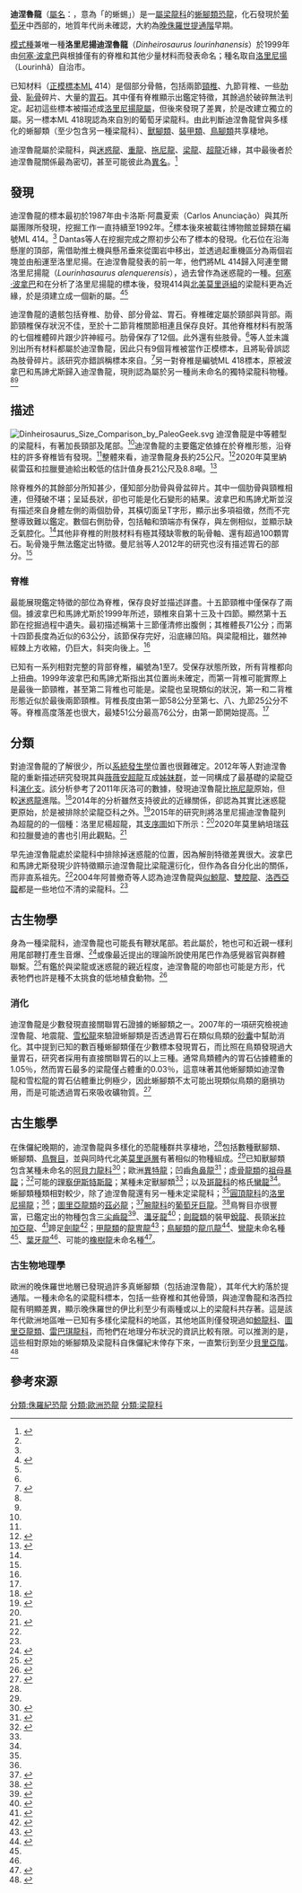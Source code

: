 {{Automatic Taxobox
| taxon = Dinheirosaurus
| fossil_range = [[晚侏羅世|晚侏羅世]]<br>{{fossil range|earliest=155|152|150|latest=145}}
| image = Dinheirosaurus.png
| image_caption = [[正模標本|正模標本]]中的第三至第九節[[胸椎|背椎]]圖示
| authority = [[何塞·波拿巴|Bonaparte]] & {{link-en|奧塔維歐·馬諦尤斯|Octávio Mateus|Mateus|Octávio Mateus}}, 1999
| type_species = '''洛里尼揚迪涅魯龍<br>''Dinheirosaurus lourinhanensis'''''
| type_species_authority = Bonaparte & Mateus, 1999 
}}

'''迪涅魯龍'''（[[屬名|屬名]]：{{lang|la|''Dinheirosaurus''}}，意為「{{link-en|迪涅魯港|Porto Dinheiro}}的蜥蜴」）是一[[屬|屬]][[梁龍科|梁龍科]]的[[蜥腳類|蜥腳類]][[恐龍|恐龍]]，化石發現於[[葡萄牙|葡萄牙]]中西部的{{link-en|洛里尼揚層|Lourinhã Formation}}，地質年代尚未確認，大約為[[晚侏羅世|晚侏羅世]][[提通階|提通階]]早期。

[[模式種|模式種]]兼唯一種'''洛里尼揚迪涅魯龍'''（''Dinheirosaurus lourinhanensis''）於1999年由[[何塞·波拿巴|何塞·波拿巴]]與{{link-en|奧塔維歐·馬諦尤斯|Octávio Mateus}}根據僅有的脊椎和其他少量材料而發表命名；種名取自[[洛里尼揚|洛里尼揚]]（Lourinhã）自治市。

已知材料（[[正模標本|正模標本]]ML 414）是個部分骨骼，包括兩節[[頸椎|頸椎]]、九節背椎、一些[[肋骨|肋骨]]、[[恥骨|恥骨]]碎片、大量的[[胃石|胃石]]。其中僅有脊椎顯示出鑑定特徵，其餘過於破碎無法判定。起初這些標本被描述成[[洛里尼揚龍屬|洛里尼揚龍屬]]，但後來發現了差異，於是改建立獨立的屬。另一標本ML 418現認為來自別的葡萄牙梁龍科。由此判斷迪涅魯龍曾與多樣化的蜥腳類（至少包含另一種梁龍科）、[[獸腳類|獸腳類]]、[[裝甲類|裝甲類]]、[[鳥腳類|鳥腳類]]共享棲地。

迪涅魯龍屬於梁龍科，與[[迷惑龍|迷惑龍]]、[[重龍|重龍]]、[[拖尼龍|拖尼龍]]、[[梁龍|梁龍]]、[[超龍|超龍]]近緣，其中最後者於迪涅魯龍關係最為密切，甚至可能彼此為[[異名|異名]]。<ref name="Tschopp, E. 2015">{{cite journal | last1 = Tschopp | first1 = E. | last2 = Mateus | first2 = O. | last3 = Benson | first3 = R. B. J. | year = 2015 | title = A specimen-level phylogenetic analysis and taxonomic revision of Diplodocidae (Dinosauria, Sauropoda) | journal = PeerJ | volume = 3 | page = e857 | doi=10.7717/peerj.857 | pmid=25870766 | pmc=4393826}}</ref>

==發現==
迪涅魯龍的標本最初於1987年由卡洛斯·阿農夏索（Carlos Anunciação）與其所屬{{link-en|洛里尼揚博物館|Museu da Lourinhã}}團隊所發現，挖掘工作一直持續至1992年。<ref name="bonaparte&mateus1999"/>標本後來被載往博物館並歸類在編號ML 414。<ref name="mannionetal2012"/> Dantas等人在挖掘完成之際初步公布了標本的發現。化石位在沿海懸崖的頂部，需借助推土機與懸吊垂來從圍岩中移出，並透過起重機區分為兩個岩塊並由船運至洛里尼揚。在迪涅魯龍發表的前一年，他們將ML 414歸入阿連奎爾洛里尼揚龍（''Lourinhasaurus alenquerensis''），過去曾作為迷惑龍的一種。[[何塞·波拿巴|何塞·波拿巴]]和{{link-en|奧塔維歐·馬諦尤斯|Octávio Mateus}}在分析了洛里尼揚龍的標本後，發現414與[[北美|北美]][[莫里遜組|莫里遜組]]的梁龍科更為近緣，於是須建立成一個新的屬。<ref name="bonaparte&mateus1999">{{cite journal|last1=Bonaparte|first1=J.|last2=Mateus|first2=O.|year=1999|title=A New Diplodocid, ''Dinheirosaurus lourinhanensis'' gen. et sp. nov., from the Late Jurassic Beds of Portugal|url=http://www.museulourinha.org/pt/Omateus/Papers/BonaparteMateus1999.pdf|journal=Revista del Museo Argentino de Ciencias Naturales|volume=5|issue=2|pages=13–29|issn=0524-9511|url-status=dead|archive-url=https://web.archive.org/web/20070928122621/http://www.museulourinha.org/pt/Omateus/Papers/BonaparteMateus1999.pdf|archive-date=2007-09-28}}</ref><ref name="mannionetal2012"/>

迪涅魯龍的遺骸包括脊椎、肋骨、部分骨盆、胃石。脊椎確定屬於頸部與背部。兩節頸椎保存狀況不佳，至於十二節背椎關節相連且保存良好。其他脊椎材料有脫落的七個椎體碎片跟少許神經弓。肋骨保存了12個。此外還有些肢骨。<ref name="bonaparte&mateus1999"/>{{link-en|衛泫波|David Weishampel}}等人並未識別出所有材料都屬於迪涅魯龍，因此只有9個背椎被當作正模標本，且將恥骨誤認為肢骨碎片。該研究亦錯誤稱標本來自{{link-en|阿果巴薩層|Camadas de Alcobaça Formation}}。<ref name="weishampeletal2004">{{cite book|last1=Weishampel|first1=D.B.|last2=Dodson|first2=P.|last3=Osmólska|first3=H.|year=2004|title=The Dinosauria|url=https://archive.org/details/dinosauriandedit00weis|url-access=limited|edition=Second|publisher=University of California Press|location=Berkeley|pages=[https://archive.org/details/dinosauriandedit00weis/page/n277 259]–549|isbn=978-0-520-94143-4|oclc=801843269}}</ref>另一對脊椎是編號ML 418標本，原被波拿巴和馬諦尤斯歸入迪涅魯龍，現則認為屬於另一種尚未命名的獨特梁龍科物種。<ref name="mannionetal2012"/><ref name="royo-torresetal2007"/>

==描述==
[[File:Dinheirosaurus_Size_Comparison_by_PaleoGeek.svg|thumb]]
迪涅魯龍是中等體型的梁龍科，有著加長頸部及尾部。<ref name="weishampeletal2004"/>迪涅魯龍的主要鑑定依據在於脊椎形態，沿脊柱的許多脊椎皆有發現。<ref name="bonaparte&mateus1999"/>整體來看，迪涅魯龍身長約25公尺。<ref name="mateus2010">{{cite book|last=Mateus|first=O.|year=2010|chapter=Paleontological Collections of the Museum of Lourinhã (Portugal)|chapter-url=http://docentes.fct.unl.pt/sites/default/files/omateus/files/mateus_2010_paleontological_collections_of_the_museum_of_lourinha__geocoleccoes_omateus.pdf|editor-last=Brandao|editor-first=J.M.|editor2-last=Callapez|editor2-first=P.M.|editor3-last=Mateus|editor3-first=O.|display-editors = 3 |editor4-last=Castro|editor4-first=P.|title=Colecções e museus de Geologia: missão e gestão|publisher=Universidade de Coimbra e Centro de Estudos e Filosofia da História da Ciência Coimbra|pages=121–126}}</ref>2020年莫里納裴雷茲和拉臘曼迪給出較低的估計值身長21公尺及8.8噸。<ref>{{Cite book|last=Molina-Perez & Larramendi|title=Dinosaur Facts and Figures: The Sauropods and Other Sauropodomorphs|publisher=Princeton University Press|year=2020|location=New Jersey|pages=256}}</ref>

除脊椎外的其餘部分所知甚少，僅知部分肋骨與骨盆碎片。其中一個肋骨與頸椎相連，但殘破不堪；呈延長狀，卻也可能是化石變形的結果。波拿巴和馬諦尤斯並沒有描述來自身體左側的兩個肋骨，其橫切面呈T字形，顯示出多項祖徵，然而不完整導致難以鑑定。數個右側肋骨，包括軸和頭端亦有保存，與左側相似，並顯示缺乏氣腔化。<ref name="mannionetal2012"/>其他非脊椎的附肢材料有極其殘缺零散的恥骨軸、還有超過100顆胃石。恥骨幾乎無法鑑定出特徵。曼尼翁等人2012年的研究也沒有描述胃石的部分。<ref name="mannionetal2012"/>

===脊椎===
最能展現鑑定特徵的部位為脊椎，保存良好並描述詳盡。十五節頸椎中僅保存了兩個。據波拿巴和馬諦尤斯於1999年所述，頸椎來自第十三及十四節。顯然第十五節在挖掘過程中遺失。最初描述稱第十三節僅清修出腹側；其椎體長71公分；而第十四節長度為近似的63公分，該節保存完好，沿底緣凹陷。與梁龍相比，雖然神經棘上方收縮，仍巨大，斜突向後上。<ref name="bonaparte&mateus1999"/>

已知有一系列相對完整的背部脊椎，編號為1至7。受保存狀態所致，所有背椎都向上扭曲。1999年波拿巴和馬諦尤斯指出其位置尚未確定，而第一背椎可能實際上是最後一節頸椎，甚至第二背椎也可能是。梁龍也呈現類似的狀況，第一和二背椎形態近似於最後兩節頸椎。背椎長度由第一節58公分至第七、八、九節25公分不等。脊椎高度落差也很大，最矮51公分最高76公分，由第一節開始提高。<ref name="bonaparte&mateus1999"/>

==分類==
對迪涅魯龍的了解很少，所以[[系統發生學|系統發生學]]位置也很難確定。2012年{{link-en|菲利浦·曼尼翁|Philip Mannion}}等人對迪涅魯龍的重新描述研究發現其與[[超龍屬|薇薇安超龍]]互成[[姊妹群|姊妹群]]，並一同構成了最基礎的梁龍亞科[[演化支|演化支]]。該分析參考了2011年灰洛可的數據，發現迪涅魯龍比[[拖尼龍|拖尼龍]]原始，但較[[迷惑龍|迷惑龍]]進階。<ref name="mannionetal2012">{{cite journal|last1=Mannion|first1=P.D.|last2=Upchurch|first2=Paul|last3=Mateus|first3=O.|last4=Barnes|first4=R.N.|last5=Jones|first5=M.E.H.|year=2012|title=New information on the anatomy and systematic position of ''Dinheirosaurus lourinhanensis'' (Sauropoda: Diplodocoidea) from the Late Jurassic of Portugal, with a review of European diplodocoids|url=http://docentes.fct.unl.pt/sites/default/files/omateus/files/mannion_et_al_2012_new_information_on_the_anatomy_and_systematic_position_of_dinheirosaurus_lourinhanensis_sauropoda_-_diplodocoidea_from_the_late_jurassic_of_portugal_with_a_review_of_european_diplodocoids.pdf|journal=Journal of Systematic Palaeontology|volume=10|issue=3|pages=521–551|doi=10.1080/14772019.2011.595432|s2cid=56468989|issn=1478-0941}}</ref>2014年的分析雖然支持彼此的近緣關係，卻認為其實比迷惑龍更原始，於是被排除於梁龍亞科之外。<ref name="gallinaetal2014">{{Cite journal | doi = 10.1371/journal.pone.0097128| pmid = 24828328| title = A Diplodocid Sauropod Survivor from the Early Cretaceous of South America| journal = PLOS ONE| volume = 9| issue = 5| pages = e97128| year = 2014| last1 = Gallina | first1 = P. A. | last2 = Apesteguía | first2 = S. N. | last3 = Haluza | first3 = A. | last4 = Canale | first4 = J. I. | pmc=4020797| bibcode = 2014PLoSO...997128G| doi-access = free}}</ref>2015年的研究則將洛里尼揚迪涅魯龍列為超龍的的一個種：洛里尼楊超龍，其[[支序圖|支序圖]]如下所示：<ref name="Tschopp, E. 2015"/>2020年莫里納培瑞茲和拉臘曼迪的書也引用此觀點。<ref>{{Cite book|last=Molina-Perez & Larramendi|title=Dinosaur Facts and Figures: The Sauropods and Other Sauropodomorphs|publisher=Princeton University Press|year=2020|location=New Jersey|pages=202}}</ref>

{{clade| style=font-size:85%;line-height:85%
|label1=[[梁龍科|梁龍科]] Diplodocidae
|1={{clade
   |1=[[雙腔龍屬|高雙腔龍]] ''Amphicoelias altus''
   |2={{clade
      |label1=[[迷惑龍亞科|迷惑龍亞科]] Apatosaurinae
      |1={{clade
         |1=未命名標本 Unnamed species
         |2={{clade
            |1={{clade
               |1=[[迷惑龍屬|埃阿斯迷惑龍]] ''Apatosaurus ajax''
               |2=[[迷惑龍屬|路易斯迷惑龍]] ''Apatosaurus louisae'' }}
            |2={{clade
               |1=[[雷龍屬|秀麗雷龍]] ''Brontosaurus excelsus''
               |2={{clade
                  |1=[[雷龍屬|胸飾雷龍]] ''Brontosaurus yahnahpin''
                  |2=[[雷龍屬|小雷龍]] ''Brontosaurus parvus'' }} }} }} }}
      |label2=[[梁龍亞科|梁龍亞科]] Diplodocinae
      |2={{clade 
         |1=未命名標本 Unnamed species
         |2={{clade
            |1=[[拖尼龍屬|非洲拖尼龍]] ''Tornieria africana''
            |2={{clade
               |1={{clade
                  |1='''洛里尼楊超龍'''（='''迪涅魯龍'''） '''''Supersaurus lourinhanensis'''''(='''''Dinheirosaurus''''')
                  |2=[[超龍屬|薇薇安超龍]] ''Supersaurus vivianae'' }}
               |2={{clade
                  |1=[[末梁龍屬|寬尾末梁龍]] ''Leinkupal laticauda''
                  |2={{clade
                     |1=[[需盔龍屬|海伊需盔龍]] ''Galeamopus hayi''
                     |2={{clade
                        |1={{clade
                           |1=[[梁龍屬|卡內基梁龍]] ''Diplodocus carnegii''
                           |2=[[梁龍屬|豪梁龍]] ''Diplodocus hallorum'' }}
                        |2={{clade
                           |1=[[小梁龍屬|塞伯小梁龍]] ''Kaatedocus siberi''
                           |2=[[重龍屬|大齋重龍]] ''Barosaurus lentus''
}} }} }} }} }} }} }} }} }} }}

早先迪涅魯龍處於梁龍科中排除掉迷惑龍的位置，因為解剖特徵差異很大。波拿巴和馬諦尤斯發現少許特徵顯示迪涅魯龍比梁龍還衍化，但作為各自分化出的{{link-en|多分支|plesiomorphic}}關係，而非直系祖先。<ref name="bonaparte&mateus1999"/>2004年阿普撤奇等人認為迪涅魯龍與[[似鯨龍|似鯨龍]]、[[雙腔龍|雙腔龍]]、[[露絲娜龍屬|洛西亞龍]]都是一些地位不清的梁龍科。<ref name="weishampeletal2004"/>

==古生物學==
身為一種梁龍科，迪涅魯龍也可能長有鞭狀尾部。若此屬於，牠也可和近親一樣利用尾部鞭打產生音爆、<ref name="myhrvold&currie1997">{{cite journal|last1=Myhrvold|first1=N.P.|last2=Currie|first2=P.J.|year=1997|title=Supersonic sauropods? Tail dynamics in the diplodocids|journal=Paleobiology|volume=23|issue=4|pages=393–409|doi=10.1017/S0094837300019801|jstor=2401127}}</ref>或像最近提出的理論所說使用尾巴作為感覺器官與群體聯繫。<ref>{{Cite journal |last=Baron |first=Matthew G. |date=2021-10-03 |title=Tactile tails: a new hypothesis for the function of the elongate tails of diplodocid sauropods |url=https://doi.org/10.1080/08912963.2020.1769092 |journal=Historical Biology |volume=33 |issue=10 |pages=2057–2066 |doi=10.1080/08912963.2020.1769092 |s2cid=219762797 |issn=0891-2963}}</ref>有鑑於與梁龍或迷惑龍的親近程度，迪涅魯龍的吻部也可能是方形，代表牠們也許是種不太挑食的低地植食動物。<ref name="wilson2011">{{Cite journal | last1 = Whitlock | first1 = J. A. | editor1-last = Farke | editor1-first = A. A. | title = Inferences of diplodocoid (Sauropoda: Dinosauria) feeding behavior from snout shape and microwear snalyses | journal = PLOS ONE | volume = 6 | issue = 4 | pages = e18304 | year = 2011 | pmid = 21494685 | pmc = 3071828 | doi = 10.1371/journal.pone.0018304| bibcode = 2011PLoSO...618304W | doi-access = free }}</ref>

===消化===
迪涅魯龍是少數發現直接關聯胃石證據的蜥腳類之一。2007年的一項研究檢視迪涅魯龍、地震龍、[[雪松龍|雪松龍]]來驗證蜥腳類是否透過胃石在類似鳥類的[[砂囊|砂囊]]中幫助消化。其中提到已知的數百種蜥腳類僅在少數標本發現胃石，而比照在鳥類發現過大量胃石，研究者採用有直接關聯胃石的以上三種。通常鳥類體內的胃石佔據體重的1.05％，然而胃石最多的梁龍僅占體重的0.03％，這意味著其他蜥腳類如迪涅魯龍和雪松龍的胃石佔體重比例極少，因此蜥腳類不太可能出現類似鳥類的磨損功用，而是可能透過胃石來吸收礦物質。<ref name="wings&sander2005">{{cite journal|last1=Wings|first1=O.|last2=Sander|first2=M.P.|year=2007|title=No gastric mill in sauropod dinosaurs: new evidence from analysis of gastrolith mass and function in ostriches|journal=Proceedings of the Royal Society B|volume=274|issue=1610|pages=635–640|doi=10.1098/rspb.2006.3763|pmid=17254987|pmc=2197205}}</ref>

==古生態學==
在侏儸紀晚期的{{link-en|洛里尼揚層|Lourinhã Formation}}，迪涅魯龍與多樣化的恐龍種群共享棲地，<ref name="bonaparte&mateus1999"/>包括數種獸腳類、蜥腳類、[[鳥臀目|鳥臀目]]，並與同時代北美[[莫里遜層|莫里遜層]]有著相似的物種組成。<ref name="weishampeletal2004"/>已知獸腳類包含某種未命名的[[阿貝力龍科|阿貝力龍科]]<ref name="hendrickx&mateus2014">{{cite journal|last1=Hendrickx|first1=C.|last2=Mateus|first2=O.|year=2014|title=Abelisauridae (Dinosauria: Theropoda) Teeth from the Late Jurassic of Portugal and Dentition-Based Phylogeny as a Contribution for the Identification of Isolated Theropod Teeth|url=http://docentes.fct.unl.pt/sites/default/files/omateus/files/hendrickx__mateus_2014._abelisauridae_dinosauria_theropoda_from_the_late_jurassic_of_portugal.pdf|journal=Zootaxa|volume=3759|issue=1|pages=1–74|doi=10.11646/zootaxa.3759.1.1|pmid=24869965}}</ref>；歐洲[[異特龍|異特龍]]；凹齒[[角鼻龍|角鼻龍]]<ref name="mateusetal2006">{{cite journal|last1=Mateus|first1=O.|last2=Walen|first2=A.|last3=Antunes|first3=M.T.|year=2006|title=The large theropod fauna of the Lourinhã Formation (Portugal) and its similarity to the Morrison Formation, with a description of a new species of ''Allosaurus''|url=http://docentes.fct.unl.pt/sites/default/files/omateus/files/mateus_walen_antunes_-_2006_-_the_large_theropod_fauna_of_the_lourinha_formation__portugal__and_its_similarity_to_the_morrison_formation__with_a_description_of_a_new_species_of_allosaurus.pdf|journal=New Mexico Museum of Natural History and Science Bulletin|volume=36|pages=123–129}}</ref>；[[虛骨龍類|虛骨龍類]]的[[祖母暴龍|祖母暴龍]]；<ref name="hendrickx&mateus2014b">{{Cite journal | doi = 10.1371/journal.pone.0088905| title = ''Torvosaurus gurneyi'' n. sp., the Largest Terrestrial Predator from Europe, and a Proposed Terminology of the Maxilla Anatomy in Nonavian Theropods| editor-last = Evans | editor-first = Alistair Robert| journal = PLOS ONE| volume = 9| issue = 3| pages = e88905| year = 2014| last1 = Hendrickx | first1 = C. | last2 = Mateus | first2 = O.V. | pmid = 24598585 | pmc=3943790| bibcode = 2014PLoSO...988905H| doi-access = free}}</ref>可能的[[理察伊斯特斯龍|理察伊斯特斯龍]]；某種未定獸腳類<ref name="hendrickx&mateus2014"/>；以及[[斑龍科|斑龍科]]的格氏[[蠻龍|蠻龍]]<ref name="hendrickx&mateus2014b"/>。蜥腳類種類相對較少，除了迪涅魯龍還有另一種未定梁龍科；<ref name="mannionetal2012"/>[[圓頂龍科|圓頂龍科]]的[[洛里尼揚龍|洛里尼揚龍]]；<ref name="mannionetal2012"/>；[[圖里亞龍類|圖里亞龍類]]的[[茲必龍|茲必龍]]；<ref name="mateusetal2014">{{cite journal|last1=Mateus|first1=O|last2=Mannion|first2=P.D.|last3=Upchurch|first3=P.|year=2014|title=''Zby atlanticus'', a new turiasaurian sauropod (Dinosauria, Eusauropoda) from the Late Jurassic of Portugal.|url=http://docentes.fct.unl.pt/sites/default/files/omateus/files/mateus_et_al_2014_zby_atlanticus_a_new_turiasaurian_sauropod_dinosauria_eusauropoda_from_the_late_jurassic_of_portugal.pdf|journal=Journal of Vertebrate Paleontology|volume=34|issue=3|pages=618–634|doi=10.1080/02724634.2013.822875|s2cid=59387149}}</ref>[[腕龍科|腕龍科]]的[[葡萄牙巨龍|葡萄牙巨龍]]。<ref name="mannionetal2013">{{cite journal|last1=Mannion|first1=P.D.|last2=Upchurch|first2=P.|last3=Barnes|first3=R.|last4=Mateus|first4=O.|year=2013|title=Osteology of the Late Jurassic Portuguese sauropod dinosaur ''Lusotitan atalaiensis'' (Macronaria) and the evolutionary history of basal titanosauriforms|journal=Zoological Journal of the Linnean Society|volume=168|pages=98–206|doi=10.1111/zoj.12029}}</ref>鳥臀目亦很豐富，已鑑定出的物種包含[[三尖齒龍|三尖齒龍]]<ref name="ruiz-omenca&canudo2004">{{cite journal|last1=Ruiz-Omeñaca|first1=J.I.|last2=Canudo|first2=J.I.|year=2004|title=Dinosaurios ornitópodos del Cretácico inferior de la Península Ibérica|journal=Geo-Temas|volume=6|issue=5|pages=63–65}}</ref>、[[溝牙龍|溝牙龍]]<ref name="thulborn1973">{{cite book|last=Thulborn|first=R.A.|year=1973|chapter=Teeth of ornithischian dinosaurs from the Upper Jurassic of Portugal, with description of a hypsilophodontid (''Phyllodon henkeli'' gen. et sp. nov.) from the Guimarota lignite|title=Contribuição para o conhecimento da Fauna do Kimerridgiano da Mina de Lignito Guimarota (Leiria, Portugal)|publisher=Serviços Geológicos de Portugal, Memória (Nova Série)|volume=22|pages=89–134}}</ref>；[[劍龍類|劍龍類]]的裝甲[[銳龍|銳龍]]、長頸[[米拉加亞龍|米拉加亞龍]]、<ref name="mateusetal2009">{{cite journal|last1=Mateus|first1=O.|last2=Maidment|first2=S.|last3=Christiansen|first3=N.|year=2009|title=A new long-necked 'sauropod-mimic' stegosaur and the evolution of the plated dinosaurs|url=http://docentes.fct.unl.pt/sites/default/files/omateus/files/mateus_et_al_2009_stegosaur_miragaia_complete_with_suppl.pdf|journal=Proceedings of the Royal Society of London B|volume=276|issue=1663|pages=1815–1821|doi=10.1098/rspb.2008.1909|pmid=19324778|pmc=2674496}}</ref>蹄足[[劍龍|劍龍]]<ref name="escasoetal2007">{{Cite journal | doi = 10.1007/s00114-006-0209-8| title = New evidence of shared dinosaur across Upper Jurassic Proto-North Atlantic: Stegosaurus from Portugal| journal = Naturwissenschaften| volume = 94| issue = 5| pages = 367–74| year = 2006| last1 = Escaso | first1 = F. | last2 = Ortega | first2 = F. | last3 = Dantas | first3 = P. | last4 = Malafaia | first4 = E. | last5 = Pimentel | first5 = N. L. | last6 = Pereda-Suberbiola | first6 = X. | last7 = Sanz | first7 = J. L. | last8 = Kullberg | first8 = J. C. | last9 = Kullberg | first9 = M. A. C. | last10 = Barriga | first10 = F. | pmid=17187254| bibcode = 2007NW.....94..367E| s2cid = 10930309}}</ref>；[[甲龍類|甲龍類]]的[[龍冑龍|龍冑龍]]<ref name="galton1980">{{cite journal|last=Galton|first=P.M.|year=1980|title=Partial skeleton of ''Dracopelta zbyszewskii'' n. gen. and n. sp., an ankylosaurian dinosaur from the Upper Jurassic of Portugal|journal=Geobios|volume=13|issue=3|pages=451–457|doi=10.1016/s0016-6995(80)80081-7}}</ref>；[[鳥腳類|鳥腳類]]的[[龍爪龍|龍爪龍]]<ref name="mateus&antunes2001">{{cite journal|last1=Mateus|first1=O.|last2=Antunes|first2=M.T.|year=2001|title=''Draconyx loureiroi'', a new camptosauridae (Dinosauria, Ornithopoda) from the Late Jurassic of Lourinhã, Portugal|url=http://docentes.fct.unl.pt/sites/default/files/omateus/files/mateus_antunes_2001_draconyx_loureiroi_a_new_camptosauridae_dinosauria_ornithopoda_from_the_late_jurassic_of_lourinha_portugal.pdf|journal=Annales de Paléontologie|volume=87|issue=1|pages=61–73|doi=10.1016/S0753-3969(01)88003-4}}</ref>、[[彎龍|彎龍]]未命名種<ref name="mateusetal2014"/>、[[葉牙龍|葉牙龍]]<ref name="thulborn1973"/>、可能的[[橡樹龍|橡樹龍]]未命名種<ref name="antunes&mateus2003">{{cite journal|last1=Antunes|first1=M.T.|last2=Mateus|first2=O.|year=2003|title=Dinosaurs of Portugal|url=http://docentes.fct.unl.pt/sites/default/files/omateus/files/antunes_mateus_2003_dinosaurs_of_portugal.pdf|journal=Comptes Rendus Palevol|volume=2|issue=1|pages=77–95|doi=10.1016/S1631-0683(03)00003-4}}</ref>。

===古生物地理學===
歐洲的晚侏羅世地層已發現過許多真蜥腳類（包括迪涅魯龍），其年代大約落於提通階。一種未命名的梁龍科標本，包括一些脊椎和其他骨頭，與迪涅魯龍和洛西拉龍有明顯差異，顯示晚侏羅世的伊比利至少有兩種或以上的梁龍科共存著。這是該年代歐洲地區唯一已知有多樣化梁龍科的地區，其他地區則僅發現過如[[鯨龍科|鯨龍科]]、[[圖里亞龍類|圖里亞龍類]]、[[雷巴琪龍科|雷巴琪龍科]]，而牠們在地理分布狀況的資訊比較有限。可以推測的是，這些相對原始的蜥腳類及梁龍科自侏儸紀末倖存下來，一直繁衍到至少[[貝里亞階|貝里亞階]]。<ref name="royo-torresetal2007">{{cite journal|last1=Royo-Torres|first1=R.|last2=Cobos|first2=A.|last3=Aberasturi|first3=A.|last4=Espílez|first4=E.|last5=Fierro|first5=I.|last6=González|first6=A.|last7=Luque|first7=L.|last8=Mampel|first8=L.|last9=Alcala|first9=L.|year=2007|title=Riodeva sites (Teruel, Spain) shedding light to European Sauropod phylogeny|url=http://www.sociedadgeologica.es/archivos/geogacetas/Geo41/G41Art46.pdf|journal=Geogaceta|volume=41|pages=183–186|issn=0213-683X|access-date=2014-08-24|archive-date=2015-09-24|archive-url=https://web.archive.org/web/20150924103414/http://www.sociedadgeologica.es/archivos/geogacetas/Geo41/G41Art46.pdf|url-status=dead}}</ref>

==參考來源==
{{Reflist}}

{{蜥腳形亞目|D.|state=expanded}}
{{Taxonbar|from=Q888114}}
{{Portalbar|生物學|恐龍}}

[[分類:侏羅紀恐龍|分類:侏羅紀恐龍]]
[[分類:歐洲恐龍|分類:歐洲恐龍]]
[[分類:梁龍科|分類:梁龍科]]